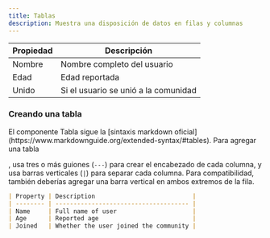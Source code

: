 ```yaml
---
title: Tablas
description: Muestra una disposición de datos en filas y columnas
---
```


| Propiedad | Descripción                          |
| --------- | ------------------------------------ |
| Nombre    | Nombre completo del usuario          |
| Edad      | Edad reportada                       |
| Unido     | Si el usuario se unió a la comunidad |

### Creando una tabla

<Tip>
  El componente Tabla sigue la [sintaxis markdown oficial](https://www.markdownguide.org/extended-syntax/#tables).
</Tip>

<span className="hover:bg-cyan-500">
  Para agregar una tabla
</span>

, usa tres o más guiones (`---`) para crear el encabezado de cada columna, y usa barras verticales (`|`) para separar cada columna. Para compatibilidad, también deberías agregar una barra vertical en ambos extremos de la fila.

```md
| Property | Description                           |
| -------- | ------------------------------------- |
| Name     | Full name of user                     |
| Age      | Reported age                          |
| Joined   | Whether the user joined the community |
```
